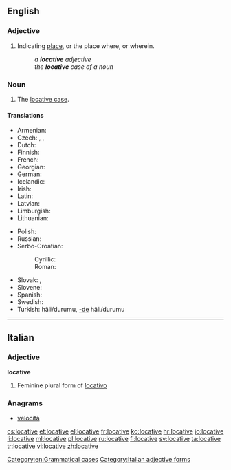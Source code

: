 ==English==

===Adjective===
{{en-adj|-}}

# {{context|grammar|lang=en}} Indicating [[place]], or the place where, or wherein.
#: ''a '''locative''' adjective''
#: ''the '''locative''' case of a noun''

===Noun===
{{en-noun}}

# {{context|grammar|lang=en}} The [[locative case]].

====Translations====
{{trans-top|grammatical case}}
* Armenian: {{t-|hy|ներգոյական|tr=nergoyakan}}
* Czech: {{t-|cs|šestý pád|m}}, {{t+|cs|lokativ|m}}, {{t+|cs|lokál|m}}
* Dutch: {{t+|nl|locatief|m}}
* Finnish: {{t+|fi|lokatiivi}}
* French: {{t+|fr|locatif|m}}
* Georgian: {{t-|ka|ადგილობრივი|sc=Geor}}
* German: {{t+|de|Lokativ|m}}
* Icelandic: {{t+|is|staðarfall|n}}
* Irish: {{t-|ga|áitreabhach|m}}
* Latin: {{t-|la|[[casus]] [[locativus]]|m}}
* Latvian: {{t+|lv|lokatīvs|m}}
* Limburgish: {{t-|li|landjsval|f}}
* Lithuanian: {{t+|lt|vietininkas|m}}
{{trans-mid}}
* Polish: {{t+|pl|miejscownik|m}}
* Russian: {{t+|ru|местный падеж|m|tr=méstnyj padéž}}
* Serbo-Croatian:
*: Cyrillic: {{t-|sh|локатив|m}}
*: Roman: {{t-|sh|lokativ|m}}
* Slovak: {{t-|sk|šiesty pád|m}}, {{t+|sk|lokál|m}}
* Slovene: {{t+|sl|mestnik|m}}
* Spanish: {{t-|es|caso locativo|m}}
* Swedish: {{t+|sv|lokativ|n}}
* Turkish: {{t+|tr|bulunma}} hâli/durumu, [[-de]] hâli/durumu
{{trans-bottom}}

[[Category:en:Grammatical cases]]

----

==Italian==

===Adjective===
'''locative''' {{f}}

# Feminine plural form of [[locativo]]

===Anagrams===
* [[velocità#Italian|velocità]]

[[Category:Italian adjective forms]]

[[cs:locative]]
[[et:locative]]
[[el:locative]]
[[fr:locative]]
[[ko:locative]]
[[hr:locative]]
[[io:locative]]
[[li:locative]]
[[ml:locative]]
[[pl:locative]]
[[ru:locative]]
[[fi:locative]]
[[sv:locative]]
[[ta:locative]]
[[tr:locative]]
[[vi:locative]]
[[zh:locative]]